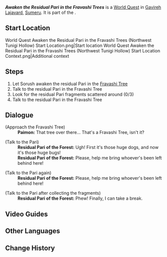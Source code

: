{{Quest Infobox
|title         = Awaken the Residual Pari in the Fravashi Trees
|id            = 73334
|image         = World Quest Awaken the Residual Pari in the Fravashi Trees (Northwest Tunigi Hollow).png
|type          = World
|chapter       = Pale Fire
|characters    = Paimon; Residual Pari of the Forest; Sorush; Traveler
|startLocation = Gate of Zulqarnain: Subterranean Defile, [[Girdle of the Sands]], [[Sumeru]]
|region        = Sumeru
|subregion     = Girdle of the Sands
|rewards       = Plume of Purifying Light*1
}}
'''''Awaken the Residual Pari in the Fravashi Trees''''' is a [[World Quest]] in [[Gavireh Lajavard]], [[Sumeru]]. It is part of the {{Quest|Pale Fire}}.

==Start Location==
<gallery>
World Quest Awaken the Residual Pari in the Fravashi Trees (Northwest Tunigi Hollow) Start Location.png|Start location
World Quest Awaken the Residual Pari in the Fravashi Trees (Northwest Tunigi Hollow) Start Location Context.png|Additional context
</gallery>

==Steps==
# Let Sorush awaken the residual Pari in the [[Fravashi Tree]]
# Talk to the residual Pari in the Fravashi Tree
# Look for the residual Pari fragments scattered around (0/3)
# Talk to the residual Pari in the Fravashi Tree

==Dialogue==
{{Quest Description|The residual Pari residing within the Fravashi Trees are still trapped in obsessions of the past. It seems that Sorush can awaken them...}}
{{Transclude|Awaken the Residual Pari in the Fravashi Trees (North Tunigi Hollow 1)|first meet|section=1}}
{{Dialogue Start}}
;(Approach the Fravashi Tree)
:'''Paimon:''' That tree over there... That's a Fravashi Tree, isn't it?

;(Talk to the Pari)
:'''Residual Pari of the Forest:''' Ugh! First it's those huge dogs, and now it's those huge bugs!
:'''Residual Pari of the Forest:''' Please, help me bring whoever's been left behind here!

;(Talk to the Pari again)
:'''Residual Pari of the Forest:''' Please, help me bring whoever's been left behind here!

;(Talk to the Pari after collecting the fragments)
:'''Residual Pari of the Forest:''' Phew! Finally, I can take a break.
{{Dialogue End}}
{{Transclude|Awaken the Residual Pari in the Fravashi Trees (North Tunigi Hollow 1)|first clear|section=1}}

==Video Guides==
{{EVT
|video1   = https://youtu.be/g8002TCnkBs
|caption1 = Awaken the Residual Pari in the Fravashi Trees Guide
}}

==Other Languages==
{{Other Languages|Awaken the Residual Pari in the Fravashi Trees (North Tunigi Hollow 1)}}

==Change History==
{{Change History|3.6}}